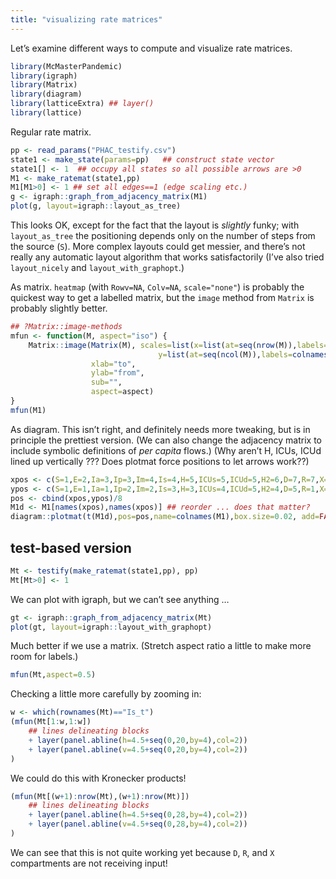 ```yaml
---
title: "visualizing rate matrices"
---
```


Let's examine different ways to compute and visualize rate matrices.

```r
library(McMasterPandemic)
library(igraph)
library(Matrix)
library(diagram)
library(latticeExtra) ## layer()
library(lattice)
```

Regular rate matrix.

```r
pp <- read_params("PHAC_testify.csv")
state1 <- make_state(params=pp)   ## construct state vector
state1[] <- 1  ## occupy all states so all possible arrows are >0
M1 <- make_ratemat(state1,pp)
M1[M1>0] <- 1 ## set all edges==1 (edge scaling etc.)
g <- igraph::graph_from_adjacency_matrix(M1)
plot(g, layout=igraph::layout_as_tree)
```

This looks OK, except for the fact that the layout is *slightly* funky; with `layout_as_tree` the positioning depends only on the number of steps from the source (`S`). More complex layouts could get messier, and there's not really any automatic layout algorithm that works satisfactorily (I've also tried `layout_nicely` and `layout_with_graphopt`.)

As matrix.  `heatmap` (with `Rowv=NA`, `Colv=NA`, `scale="none"`) is probably the quickest way to get a labelled matrix, but the `image` method from `Matrix` is probably slightly better.

```r
## ?Matrix::image-methods
mfun <- function(M, aspect="iso") {
    Matrix::image(Matrix(M), scales=list(x=list(at=seq(nrow(M)),labels=rownames(M)),
                                 y=list(at=seq(ncol(M)),labels=colnames(M))),
                  xlab="to",
                  ylab="from",
                  sub="",
                  aspect=aspect)
}
mfun(M1)
```

As diagram. This isn't right, and definitely needs more tweaking, but is in principle the prettiest version.  (We can also change the adjacency matrix to include symbolic definitions of *per capita* flows.)
(Why aren't H, ICUs, ICUd lined up vertically ??? Does plotmat force positions to let arrows work??)

```r
xpos <- c(S=1,E=2,Ia=3,Ip=3,Im=4,Is=4,H=5,ICUs=5,ICUd=5,H2=6,D=7,R=7,X=7)
ypos <- c(S=1,E=1,Ia=1,Ip=2,Im=2,Is=3,H=3,ICUs=4,ICUd=5,H2=4,D=5,R=1,X=4)
pos <- cbind(xpos,ypos)/8
M1d <- M1[names(xpos),names(xpos)] ## reorder ... does that matter?
diagram::plotmat(t(M1d),pos=pos,name=colnames(M1),box.size=0.02, add=FALSE)
```

## test-based version

```r
Mt <- testify(make_ratemat(state1,pp), pp)
Mt[Mt>0] <- 1
```

We can plot with igraph, but we can't see anything ...

```r
gt <- igraph::graph_from_adjacency_matrix(Mt)
plot(gt, layout=igraph::layout_with_graphopt)
```

Much better if we use a matrix. (Stretch aspect ratio a little to make more room for labels.)

```r
mfun(Mt,aspect=0.5)
```

Checking a little more carefully by zooming in:

```r
w <- which(rownames(Mt)=="Is_t")
(mfun(Mt[1:w,1:w])
    ## lines delineating blocks
    + layer(panel.abline(h=4.5+seq(0,20,by=4),col=2))
    + layer(panel.abline(v=4.5+seq(0,20,by=4),col=2))
)
```

We could do this with Kronecker products!

```r
(mfun(Mt[(w+1):nrow(Mt),(w+1):nrow(Mt)])
    ## lines delineating blocks
    + layer(panel.abline(h=4.5+seq(0,28,by=4),col=2))
    + layer(panel.abline(v=4.5+seq(0,28,by=4),col=2))
)
```

We can see that this is not quite working yet because `D`, `R`, and `X` compartments are not receiving input!



